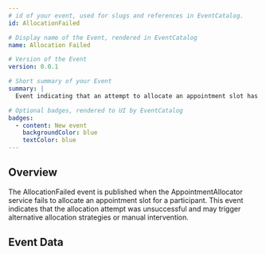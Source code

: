 ```yaml
---
# id of your event, used for slugs and references in EventCatalog.
id: AllocationFailed

# Display name of the Event, rendered in EventCatalog
name: Allocation Failed

# Version of the Event
version: 0.0.1

# Short summary of your Event
summary: |
  Event indicating that an attempt to allocate an appointment slot has failed.

# Optional badges, rendered to UI by EventCatalog
badges:
  - content: New event
    backgroundColor: blue
    textColor: blue
---
```


## Overview

The AllocationFailed event is published when the AppointmentAllocator service fails to allocate an appointment slot for a participant. This event indicates that the allocation attempt was unsuccessful and may trigger alternative allocation strategies or manual intervention.

## Event Data

<Schema />
